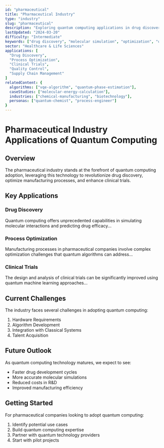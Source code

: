 ```yaml
---
id: "pharmaceutical"
title: "Pharmaceutical Industry"
type: "industry"
slug: "pharmaceutical"
description: "Exploring quantum computing applications in drug discovery, molecular modeling, and optimization of pharmaceutical manufacturing processes."
lastUpdated: "2024-03-20"
difficulty: "Intermediate"
keywords: ["drug discovery", "molecular simulation", "optimization", "quantum chemistry"]
sector: "Healthcare & Life Sciences"
applications: [
  "Drug Discovery",
  "Process Optimization",
  "Clinical Trials",
  "Quality Control",
  "Supply Chain Management"
]
relatedContent: {
  algorithms: ["vqe-algorithm", "quantum-phase-estimation"],
  caseStudies: ["molecular-energy-calculation"],
  industries: ["chemical-manufacturing", "biotechnology"],
  personas: ["quantum-chemist", "process-engineer"]
}
---
```


# Pharmaceutical Industry Applications of Quantum Computing

## Overview

The pharmaceutical industry stands at the forefront of quantum computing adoption, leveraging this technology to revolutionize drug discovery, optimize manufacturing processes, and enhance clinical trials.

## Key Applications

### Drug Discovery
Quantum computing offers unprecedented capabilities in simulating molecular interactions and predicting drug efficacy...

### Process Optimization
Manufacturing processes in pharmaceutical companies involve complex optimization challenges that quantum algorithms can address...

### Clinical Trials
The design and analysis of clinical trials can be significantly improved using quantum machine learning approaches...

## Current Challenges

The industry faces several challenges in adopting quantum computing:

1. Hardware Requirements
2. Algorithm Development
3. Integration with Classical Systems
4. Talent Acquisition

## Future Outlook

As quantum computing technology matures, we expect to see:

- Faster drug development cycles
- More accurate molecular simulations
- Reduced costs in R&D
- Improved manufacturing efficiency

## Getting Started

For pharmaceutical companies looking to adopt quantum computing:

1. Identify potential use cases
2. Build quantum computing expertise
3. Partner with quantum technology providers
4. Start with pilot projects 